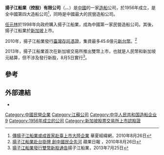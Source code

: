 '''揚子江船業（控股）有限公司'''（'''{{lang-en|Yangzijiang Shipbuilding (Holdings) Limited}}'''，{{sgx|BS6}}、{{twse|911609}}）是[[中國|中國]]的一家[[造船|造船]]公司，於1956年成立，是全中國第四大造船公司<ref>[http://big5.huaxia.com/tslj/lasq/2010/08/2057470.html 傳揚子江船業或成首家赴臺上市大陸企業] {{Wayback|url=http://big5.huaxia.com/tslj/lasq/2010/08/2057470.html |date=20150622074221 }} 華夏經緯網，2010年8月26日</ref>，同時是中國最大的民營造船公司。

[[任元林|任元林]]於1998年向政府購入揚子江船業，成為中國第一家民營造船公司。其後，揚子江船業於[[新加坡|新加坡]]上市。

2010年，揚子江船業發行[[臺灣存託憑證|臺灣存託憑證]]，集資最多45.6億元[[新台幣|新台幣]]。<ref>[http://hk.apple.nextmedia.com/template/apple/art_main.php?iss_id=20100826&sec_id=15307&subsec_id=15320&art_id=14383951 揚子江船業赴台掛牌 創中國民企先河] 蘋果日報
，2010年8月26日</ref>

2013年，揚子江船業首次在新加坡交易所推出雙幣上市，也就是人民幣和新加坡元結算，但不涉及發行新股，8月5日實行<ref>[http://repository.shareinvestor.com/sgxnet/2013/0725/20130725_081650_BS6_F2F0B1B9FD75A17248257BB2002FB720/20130725_081650_BS6_F2F0B1B9FD75A17248257BB2002FB720.1.pdf 揚子江船業發行雙幣新股通告]揚子江船業，2013年7月25日</ref>。

==參考==
{{reflist}}

==外部連結==
* {{official|http://www.yzjship.com}}

[[Category:中國民營企業|Category:中國民營企業]]
[[Category:江蘇公司|Category:江蘇公司]]
[[Category:中华人民共和国造船企业|Category:中华人民共和国造船企业]]
[[Category:臺灣證券交易所上市公司|9]]
[[Category:1956年成立的公司|Category:1956年成立的公司]]
[[Category:新加坡股票交易所上市認股證|Category:新加坡股票交易所上市認股證]]